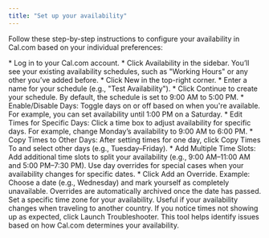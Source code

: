 ```yaml
---
title: "Set up your availability"
---
```


Follow these step-by-step instructions to configure your availability in Cal.com based on your individual preferences:

<Steps>
  <Step title="Access availability settings">
    * Log in to your Cal.com account. * Click Availability in the sidebar. You’ll see your existing
    availability schedules, such as "Working Hours" or any other you’ve added before.
  </Step>
  <Step title="Create a new availability schedule">
    * Click New in the top-right corner. * Enter a name for your schedule (e.g., "Test Availability"). * Click
    Continue to create your schedule. By default, the schedule is set to 9:00 AM to 5:00 PM.
  </Step>
  <Step title="Customize your availability">
    * Enable/Disable Days: Toggle days on or off based on when you're available. For example, you can set
    availability until 1:00 PM on a Saturday. * Edit Times for Specific Days: Click a time box to adjust
    availability for specific days. For example, change Monday’s availability to 9:00 AM to 6:00 PM. * Copy
    Times to Other Days: After setting times for one day, click Copy Times To and select other days (e.g.,
    Tuesday–Friday). * Add Multiple Time Slots: Add additional time slots to split your availability (e.g.,
    9:00 AM–11:00 AM and 5:00 PM–7:30 PM).
  </Step>
  <Step title="Add Day overrides">
    Use day overrides for special cases when your availability changes for specific dates. * Click Add an
    Override. Example: Choose a date (e.g., Wednesday) and mark yourself as completely unavailable. Overrides
    are automatically archived once the date has passed.
  </Step>
  <Step title="Adjust your time zone">
    Set a specific time zone for your availability. Useful if your availability changes when traveling to
    another country.
  </Step>
  <Step title="Troubleshoot availability issues">
    If you notice times not showing up as expected, click Launch Troubleshooter. This tool helps identify
    issues based on how Cal.com determines your availability.
  </Step>
</Steps>
